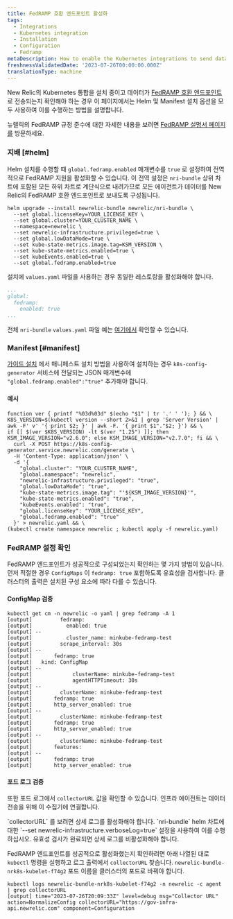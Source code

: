 ```yaml
---
title: FedRAMP 호환 엔드포인트 활성화
tags:
  - Integrations
  - Kubernetes integration
  - Installation
  - Configuration
  - Fedramp
metaDescription: How to enable the Kubernetes integrations to send data to the New Relic FedRamp-compliant endpoints.
freshnessValidatedDate: '2023-07-26T00:00:00.000Z'
translationType: machine
---
```


New Relic의 Kubernetes 통합을 설치 중이고 데이터가 [FedRAMP 호환 엔드포인트](/docs/security/security-privacy/compliance/fedramp-compliant-endpoints/) 로 전송되는지 확인해야 하는 경우 이 페이지에서는 Helm 및 Manifest 설치 옵션을 모두 사용하여 이를 수행하는 방법을 설명합니다.

뉴렐릭의 FedRAMP 규정 준수에 대한 자세한 내용을 보려면 [FedRAMP 설명서 페이지 를](/docs/security/security-privacy/compliance/certificates-standards-regulations/fedramp/) 방문하세요.

### 지배 [#helm]

Helm 설치를 수행할 때 `global.fedramp.enabled` 매개변수를 `true` 로 설정하여 전역적으로 FedRAMP 지원을 활성화할 수 있습니다. 이 전역 설정은 `nri-bundle` 상위 차트에 포함된 모든 하위 차트로 계단식으로 내려가므로 모든 에이전트가 데이터를 New Relic의 FedRAMP 호환 엔드포인트로 보내도록 구성됩니다.

```shell
helm upgrade --install newrelic-bundle newrelic/nri-bundle \
  --set global.licenseKey=YOUR_LICENSE_KEY \
  --set global.cluster=YOUR_CLUSTER_NAME \
  --namespace=newrelic \
  --set newrelic-infrastructure.privileged=true \
  --set global.lowDataMode=true \
  --set kube-state-metrics.image.tag=KSM_VERSION \
  --set kube-state-metrics.enabled=true \
  --set kubeEvents.enabled=true \
  --set global.fedramp.enabled=true
```

설치에 `values.yaml` 파일을 사용하는 경우 동일한 레스토랑을 활성화해야 합니다.

```yaml
...
global:
  fedramp:
    enabled: true
...
```

전체 `nri-bundle` `values.yaml` 파일 예는 [여기에서](https://github.com/newrelic/helm-charts/blob/master/charts/nri-bundle/values.yaml) 확인할 수 있습니다.

### Manifest [#manifest]

[가이드 설치](https://one.newrelic.com/nr1-core?account=2498654&state=d1aae74b-0ad6-b0f3-093d-cc89ecf89234) 에서 매니페스트 설치 방법을 사용하여 설치하는 경우 `k8s-config-generator` 서비스에 전달되는 JSON 매개변수에 `"global.fedramp.enabled":"true"` 추가해야 합니다.

#### 예시

```shell
function ver { printf "%03d%03d" $(echo "$1" | tr '.' ' '); } && \
K8S_VERSION=$(kubectl version --short 2>&1 | grep 'Server Version' | awk -F' v' '{ print $2; }' | awk -F. '{ print $1"."$2; }') && \
if [[ $(ver $K8S_VERSION) -lt $(ver "1.25") ]]; then KSM_IMAGE_VERSION="v2.6.0"; else KSM_IMAGE_VERSION="v2.7.0"; fi && \
  curl -X POST https://k8s-config-generator.service.newrelic.com/generate \
  -H 'Content-Type: application/json' \
  -d '{
    "global.cluster": "YOUR_CLUSTER_NAME",
    "global.namespace": "newrelic",
    "newrelic-infrastructure.privileged": "true",
    "global.lowDataMode": "true",
    "kube-state-metrics.image.tag": "'${KSM_IMAGE_VERSION}'",
    "kube-state-metrics.enabled": "true",
    "kubeEvents.enabled": "true",
    "global.licenseKey": "YOUR_LICENSE_KEY",
    "global.fedramp.enabled": "true"
  }' > newrelic.yaml && \
(kubectl create namespace newrelic ; kubectl apply -f newrelic.yaml)
```

### FedRAMP 설정 확인

FedRAMP 엔드포인트가 성공적으로 구성되었는지 확인하는 몇 가지 방법이 있습니다. 먼저 적절한 경우 `ConfigMaps` 이 `fedramp: true` 포함하도록 유효성을 검사합니다. 클러스터의 출력은 설치된 구성 요소에 따라 다를 수 있습니다.

#### ConfigMap 검증

```shell
kubectl get cm -n newrelic -o yaml | grep fedramp -A 1
[output]         fedramp:
[output]           enabled: true
[output] --
[output]           cluster_name: minkube-fedramp-test
[output]         scrape_interval: 30s
[output] --
[output]       fedramp: true
[output]   kind: ConfigMap
[output] --
[output]             clusterName: minkube-fedramp-test
[output]             agentHTTPTimeout: 30s
[output] --
[output]         clusterName: minkube-fedramp-test
[output]       fedramp: true
[output]       http_server_enabled: true
[output] --
[output]         clusterName: minkube-fedramp-test
[output]       fedramp: true
[output]       http_server_enabled: true
[output] --
[output]         clusterName: minkube-fedramp-test
[output]       features:
[output] --
[output]       fedramp: true
[output]       http_server_enabled: true
```

#### 포드 로그 검증

또한 포드 로그에서 `collectorURL` 값을 확인할 수 있습니다. 인프라 에이전트는 데이터 전송을 위해 이 수집기에 연결합니다.

<Callout title="상세 로그 필요">
  `collectorURL` 를 보려면 상세 로그를 활성화해야 합니다. `nri-bundle` helm 차트에 대한 `--set newrelic-infrastructure.verboseLog=true` 설정을 사용하여 이를 수행하십시오. 유효성 검사가 완료되면 상세 로그를 비활성화해야 합니다.
</Callout>

FedRAMP 엔드포인트를 성공적으로 활성화했는지 확인하려면 아래 나열된 대로 `kubectl` 명령을 실행하고 로그 출력에서 `collectorURL` 찾습니다. `newrelic-bundle-nrk8s-kubelet-f74g2` 포드 이름을 클러스터의 포드로 바꿔야 합니다.

```shell
kubectl logs newrelic-bundle-nrk8s-kubelet-f74g2 -n newrelic -c agent | grep collectorURL
[output] time="2023-07-26T20:09:33Z" level=debug msg="Collector URL" action=NormalizeConfig collectorURL="https://gov-infra-api.newrelic.com" component=Configuration
```